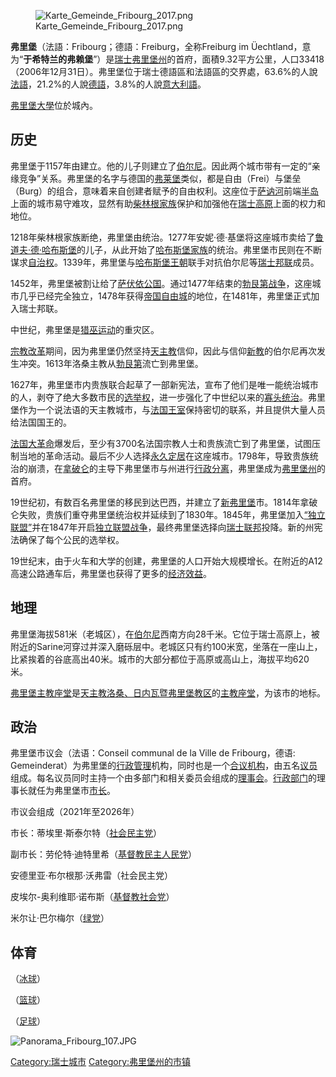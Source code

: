 {{unreferenced|time=2015-07-15T08:12:18+00:00}}
{{NoteTA
|G1=瑞士地名
}}
{{Infobox settlement
| name = 弗里堡
| native_name = Fribourg
| nickname = 
| settlement_type = 城市
| image_skyline = File:2005-Fribourg-Stadtblick.jpg
| imagesize = 
| image_caption = 弗里堡市风光
| image_flag = 
| flag_size = 
| image_seal = File:Freiburg-coat of arms.svg
| seal_size = 100x80px
| image_shield = 
| pushpin_map = Switzerland
| pushpin_label_position = bottom
| subdivision_type = 国家
| subdivision_name = {{CHE}}
| subdivision_type1 = [[瑞士行政区划|州]]
| subdivision_name1 = [[弗里堡州|弗里堡州]]
| subdivision_type2 = 
| subdivision_name2 = 
| subdivision_type3 = 
| subdivision_name3 = 
| leader_title = 
| leader_name = 
| established_title = 
| established_date = 
| established_title2 = 
| established_date2 = 
| elevation_m = 587
| area_total_km2 = 9.32
| population_as_of = 2017年12月31日
| population_total = 38521
| population_density_km2 = auto
| timezone = [[欧洲中部时间|CET]]
| utc_offset = +1
| timezone_DST = [[欧洲中部夏令时间|CEST]]
| utc_offset_DST = +2
| coordinates = {{coord|46|48|22|N|7|9|45|E|region:|display=inline}}
| postal_code_type = [[邮编|邮编]]
| postal_code = 1700–1709
| area_code = 
| blank_name = 
| blank_info = 
| website = {{url|www.ville-fribourg.ch}}
}}

[[File:Karte_Gemeinde_Fribourg_2017.png|thumb]]

'''弗里堡'''（法語：Fribourg；德語：Freiburg，全称Freiburg im Üechtland，意为“'''于希特兰的弗赖堡'''”）是[[瑞士|瑞士]][[弗里堡州|弗里堡州]]的首府，面積9.32平方公里，人口33418（2006年12月31日）。弗里堡位于瑞士德語區和法語區的交界處，63.6%的人說[[法語|法語]]，21.2%的人說[[德語|德語]]，3.8%的人說[[意大利語|意大利語]]。

[[弗里堡大學|弗里堡大學]]位於城內。

== 历史 ==

弗里堡于1157年由{{link-en|柴林根的贝特霍尔德四世|Berthold IV, Duke of Zähringen}}建立。他的儿子{{link-en|贝特霍尔德五世|Berthold V, Duke of Zähringen}}则建立了[[伯尔尼|伯尔尼]]。因此两个城市带有一定的“亲缘竞争”关系。弗里堡的名字与德国的[[弗莱堡|弗莱堡]]类似，都是自由（Frei）与堡垒（Burg）的组合，意味着来自创建者赋予的自由权利。这座位于[[薩訥河|萨讷河]]前端[[半岛|半岛]]上面的城市易守难攻，显然有助[[策林根王朝|柴林根家族]]保护和加强他在[[瑞士高原|瑞士高原]]上面的权力和地位。

1218年柴林根家族断绝，弗里堡由{{link-en|基堡家族|Kyburg family}}统治。1277年安妮·德·基堡将这座城市卖给了[[鲁道夫一世_(德意志国王)|鲁道夫·德·哈布斯堡]]的儿子，从此开始了[[哈布斯堡家族|哈布斯堡家族]]的统治。弗里堡市民则在不断谋求[[自治权|自治权]]。1339年，弗里堡与[[哈布斯堡王朝|哈布斯堡王朝]]联手对抗伯尔尼等[[舊瑞士邦聯|瑞士邦联]]成员。

1452年，弗里堡被割让给了[[萨伏依公国|萨伏依公国]]。通过1477年结束的[[勃艮第战争|勃艮第战争]]，这座城市几乎已经完全独立，1478年获得[[帝国自由城市|帝国自由城]]的地位，在1481年，弗里堡正式加入瑞士邦联。

中世纪，弗里堡是[[猎巫运动|猎巫运动]]的重灾区。

[[宗教改革|宗教改革]]期间，因为弗里堡仍然坚持[[天主教|天主教]]信仰，因此与信仰[[新教|新教]]的伯尔尼再次发生冲突。1613年洛桑主教从[[勃艮第|勃艮第]]流亡到弗里堡。

1627年，弗里堡市内贵族联合起草了一部新宪法，宣布了他们是唯一能统治城市的人，剥夺了绝大多数市民的[[选举权|选举权]]，进一步强化了中世纪以来的[[寡头统治|寡头统治]]。弗里堡作为一个说法语的天主教城市，与[[波旁王室|法国王室]]保持密切的联系，并且提供大量人员给法国国王的{{link-fr|瑞士卫队（法国）|Garde suisse}}。

[[法国大革命|法国大革命]]爆发后，至少有3700名法国宗教人士和贵族流亡到了弗里堡，试图压制当地的革命活动。最后不少人选择[[永久定居|永久定居]]在这座城市。1798年，{{link-en|法国入侵瑞士|French invasion of Switzerland}}导致贵族统治的崩溃，在[[拿破仑|拿破仑]]{{link-en|《调解法》|Act of Mediation}}的主导下弗里堡市与州进行[[行政分离|行政分离]]，弗里堡成为[[弗里堡州|弗里堡州]]的首府。

19世纪初，有数百名弗里堡的移民到达巴西，并建立了[[新弗里堡|新弗里堡]]市。1814年拿破仑失败，贵族们重夺弗里堡统治权并延续到了1830年。1845年，弗里堡加入[[独立联盟|“独立联盟”]]并在1847年开启[[独立联盟战争|独立联盟战争]]，最终弗里堡选择向[[瑞士联邦|瑞士联邦]]投降。新的州宪法确保了每个公民的选举权。

19世纪末，由于火车和大学的创建，弗里堡的人口开始大规模增长。在附近的A12高速公路通车后，弗里堡也获得了更多的[[经济效益|经济效益]]。

== 地理 ==
弗里堡海拔581米（老城区），在[[伯尔尼|伯尔尼]]西南方向28千米。它位于瑞士高原上，被附近的Sarine河穿过并深入磨砾层中。老城区只有约100米宽，坐落在一座山上，比紧挨着的谷底高出40米。城市的大部分都位于高原或高山上，海拔平均620米。

[[弗里堡主教座堂|弗里堡主教座堂]]是[[天主教洛桑、日内瓦暨弗里堡教区|天主教洛桑、日内瓦暨弗里堡教区]]的[[主教座堂|主教座堂]]，为该市的地标。

== 政治 ==

弗里堡市议会（法语：Conseil communal de la Ville de Fribourg，德语: Gemeinderat）为弗里堡的[[行政管理|行政管理]]机构，同时也是一个[[合议制|合议机构]]，由五名[[议员|议员]]组成。每名议员同时主持一个由多部门和相关委员会组成的[[理事会|理事会]]。[[行政部门|行政部门]]的理事长就任为弗里堡市[[市长|市长]]。

市议会组成（2021年至2026年）

市长：蒂埃里·斯泰尔特（[[瑞士社會民主黨|社会民主党]]）

副市长：劳伦特·迪特里希（[[瑞士基督教民主人民黨|基督教民主人民党]]）

安德里亚·布尔根那·沃弗雷（社会民主党）

皮埃尔-奥利维耶·诺布斯（[[基督教社会党_(瑞士)|基督教社会党]]）

米尔让·巴尔梅尔（[[瑞士綠黨|绿党]]）

== 体育 ==

{{link-en|弗里堡-哥特隆冰球俱乐部|HC Fribourg-Gottéron}}（[[冰球|冰球]]）

{{link-en|弗里堡奥林匹克|Fribourg Olympic Basket}}（[[篮球|篮球]]）

{{link-en|弗里堡FC|FC Fribourg}}（[[足球|足球]]）

[[File:Panorama_Fribourg_107.JPG|thumb]]
{{Authority control}}
{{DEFAULTSORT:Fribourg}}

[[Category:瑞士城市|Category:瑞士城市]]
[[Category:弗里堡州的市镇|Category:弗里堡州的市镇]]
